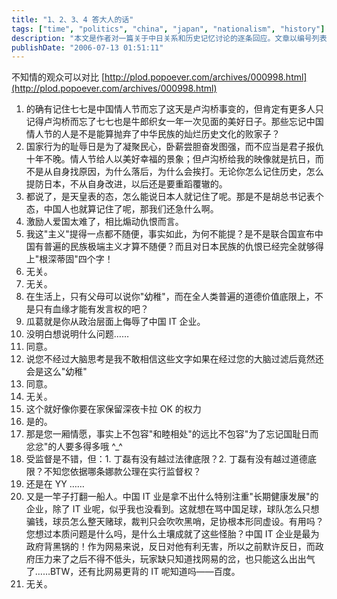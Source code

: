```yaml
---
title: "1、2、3、4 答大人的话"
tags: ["time", "politics", "china", "japan", "nationalism", "history"]
description: "本文是作者对一篇关于中日关系和历史记忆讨论的逐条回应。文章以编号列表形式对比了七七事变和中国传统情人节的双重含义，探讨了民族记忆的复杂性。作者主张国家应该从历史教训中学习自强而非单纯煽动仇恨，批评了极端民族主义情绪，并分析了政治压力对中国 IT 企业的影响，特别是网易和百度等公司面临的两难处境。"
publishDate: "2006-07-13 01:51:11"
---
```


不知情的观众可以对比 [http://plod.popoever.com/archives/000998.html](http://plod.popoever.com/archives/000998.html)

1. 的确有记住七七是中国情人节而忘了这天是卢沟桥事变的，但肯定有更多人只记得卢沟桥而忘了七七也是牛郎织女一年一次见面的美好日子。那些忘记中国情人节的人是不是能算抛弃了中华民族的灿烂历史文化的败家子？
2. 国家行为的耻辱日是为了凝聚民心，卧薪尝胆奋发图强，而不应当是君子报仇十年不晚。情人节给人以美好幸福的景象；但卢沟桥给我的映像就是抗日，而不是从自身找原因，为什么落后，为什么会挨打。无论你怎么记住历史，怎么提防日本，不从自身改进，以后还是要重蹈覆辙的。
3. 都说了，是天皇表的态，怎么能说日本人就记住了呢。那是不是胡总书记表个态，中国人也就算记住了呢，那我们还急什么啊。
4. 激励人爱国太难了，相比煽动仇恨而言。
5. 我这"主义"提得一点都不随便，事实如此，为何不能提？是不是联合国宣布中国有普遍的民族极端主义才算不随便？而且对日本民族的仇恨已经完全就够得上"根深蒂固"四个字！
6. 无关。
7. 无关。
8. 在生活上，只有父母可以说你"幼稚"，而在全人类普遍的道德价值底限上，不是只有血缘才能有发言权的吧？
9. 瓜葛就是你从政治层面上侮辱了中国 IT 企业。
10. 没明白想说明什么问题……
11. 同意。
12. 说您不经过大脑思考是我不敢相信这些文字如果在经过您的大脑过滤后竟然还会是这么"幼稚"
13. 同意。
14. 无关。
15. 这个就好像你要在家保留深夜卡拉 OK 的权力
16. 是的。
17. 那是您一厢情愿，事实上不包容"和睦相处"的远比不包容"为了忘记国耻日而忿忿"的人要多得多哦 ^_^
18. 受监督是不错，但：1. 丁磊有没有越过法律底限？2. 丁磊有没有越过道德底限？不知您依据哪条娜款公理在实行监督权？
19. 还是在 YY ……
20. 又是一竿子打翻一船人。中国 IT 业是拿不出什么特别注重"长期健康发展"的企业，除了 IT 业呢，似乎我也没看到。这就想在骂中国足球，球队怎么只想骗钱，球员怎么整天赌球，裁判只会吹吹黑哨，足协根本形同虚设。有用吗？您想过本质问题是什么吗，是什么土壤成就了这些怪胎？中国 IT 企业是最为政府背黑锅的！作为网易来说，反日对他有利无害，所以之前默许反日，而政府压力来了之后不得不低头，玩家缺只知道找网易的岔，也只能这么出出气了……BTW，还有比网易更背的 IT 呢知道吗——百度。
21. 无关。
